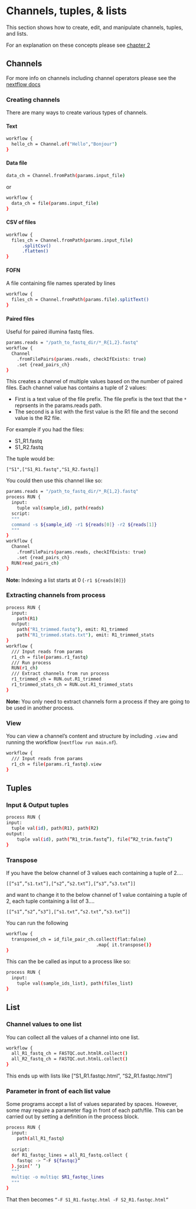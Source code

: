 # Channels, tuples, & lists

This section shows how to create, edit, and manipulate channels, tuples, and lists.

For an explanation on these concepts please see [chapter 2](#channels_tuples_lists_concept)

## Channels

For more info on channels including channel operators please see the [nextflow docs](https://www.nextflow.io/docs/latest/channel.html)

### Creating channels {#creating_channels}

There are many ways to create various types of channels.

#### Text

```bash
workflow {
  hello_ch = Channel.of("Hello","Bonjour")
}
```

#### Data file

```bash
data_ch = Channel.fromPath(params.input_file)
```

or

```bash
workflow {
  data_ch = file(params.input_file)
}
```

#### CSV of files

```bash
workflow {
  files_ch = Channel.fromPath(params.input_file)
	  .splitCsv()
	  .flatten()
}
```

#### FOFN

A file containing file names sperated by lines

```bash
workflow {
  files_ch = Channel.fromPath(params.file).splitText()
}
```

#### Paired files

Useful for paired illumina fastq files.

```bash
params.reads = "/path_to_fastq_dir/*_R{1,2}.fastq"
workflow {
  Channel
    .fromFilePairs(params.reads, checkIfExists: true)
    .set {read_pairs_ch}
}
```

This creates a channel of multiple values based on the number of paired files. Each channel value has contains a tuple of 2 values:

- First is a text value of the file prefix. The file prefix is the text that the `*` reprsents in the params.reads path.
- The second is a list with the first value is the R1 file and the second value is the R2 file.

For example if you had the files:

- S1_R1.fastq
- S1_R2.fastq

The tuple would be:

`["S1",["S1_R1.fastq","S1_R2.fastq]]`

You could then use this channel like so:

```bash
params.reads = "/path_to_fastq_dir/*_R{1,2}.fastq"
process RUN {
  input:
    tuple val(sample_id), path(reads)
  script:
  """
  command -s ${sample_id} -r1 ${reads[0]} -r2 ${reads[1]}
  """
}
workflow {
  Channel
    .fromFilePairs(params.reads, checkIfExists: true)
    .set {read_pairs_ch}
  RUN(read_pairs_ch)
}
```

__Note:__ Indexing a list starts at 0 (`-r1 ${reads[0]}`)

### Extracting channels from process

```bash
process RUN {
  input:
    path(R1)
  output:
    path("R1_trimmed.fastq"), emit: R1_trimmed
    path("R1_trimmed.stats.txt"), emit: R1_trimmed_stats
}
workflow {
  /// Input reads from params
  r1_ch = file(params.r1_fastq)
  /// Run process
  RUN(r1_ch)
  /// Extract channels from run process
  r1_trimmed_ch = RUN.out.R1_trimmed
  r1_trimmed_stats_ch = RUN.out.R1_trimmed_stats
}
```

__Note:__ You only need to extract channels form a process if they are going to be used in another process.

### View

You can view a channel's content and structure by including `.view` and running the workflow (`nextflow run main.nf`).

```bash
workflow {
  /// Input reads from params
  r1_ch = file(params.r1_fastq).view
}
```


## Tuples

### Input & Output tuples

```bash
process RUN {
input:
  tuple val(id), path(R1), path(R2)
output:
	tuple val(id), path(“R1_trim.fastq”), file(“R2_trim.fastq”)
}
```

### Transpose

If you have the below channel of 3 values each containing a tuple of 2....

`[[“s1”,”s1.txt”],[“s2”,”s2.txt”],[“s3”,”s3.txt”]]`

and want to change it to the below channel of 1 value containing a tuple of 2, each tuple containing a list of 3....

`[[“s1”,”s2”,”s3”],[“s1.txt”,”s2.txt”,”s3.txt”]]`

You can run the following

```bash
workflow {
  transposed_ch = id_file_pair_ch.collect(flat:false)
                                  .map{ it.transpose()}
}
```

This can the be called as input to a process like so:

```bash
process RUN {
  input:
    tuple val(sample_ids_list), path(files_list)
}
```


## List

### Channel values to one list

You can collect all the values of a channel into one list.

```bash
workflow {
  all_R1_fastq_ch = FASTQC.out.htmlR.collect()
  all_R2_fastq_ch = FASTQC.out.htmlL.collect()
}
```

This ends up with lists like
[“S1_R1.fastqc.html”, “S2_R1.fastqc.html”]

### Parameter in front of each list value

Some programs accept a list of values separated by spaces.
However, some may require a parameter flag in front of each path/file.
This can be carried out by setting a definition in the process block.

```bash
process RUN {
  input:
  	path(all_R1_fastq)
  
  script:
  def R1_fastqc_lines = all_R1_fastq.collect { 
    fastqc -> “-F ${fastqc}”
  }.join(‘ ‘)
  """
  multiqc -o multiqc $R1_fastqc_lines
  """
}
```

That then becomes 
`“-F S1_R1.fastqc.html -F S2_R1.fastqc.html”`



